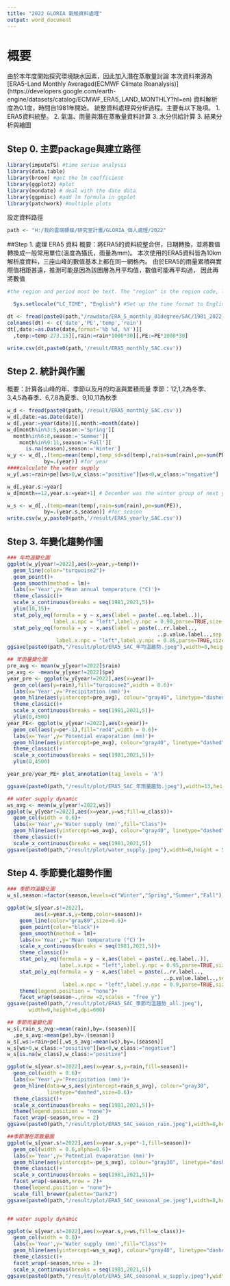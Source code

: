 ```yaml
---
title: "2022 GLORIA 氣候資料處理"
output: word_document
---
```


# 概要
由於本年度開始探究環境缺水因素，因此加入潛在蒸散量討論
本次資料來源為[ERA5-Land Monthly Averaged(ECMWF Climate Reanalysis)]
(https://developers.google.com/earth-engine/datasets/catalog/ECMWF_ERA5_LAND_MONTHLY?hl=en)
資料解析度為0.1度，時間自1981年開始。
統整資料處理與分析過程。主要有以下幾項。
1. ERA5資料統整。
2. 氣溫、雨量與潛在蒸散量資料計算
3. 水分供給計算
3. 結果分析與繪圖

## Step 0. 主要package與建立路徑
```r
library(imputeTS) #time serise analysis
library(data.table)
library(broom) #get the lm coefficient
library(ggplot2) #plot
library(mondate) # deal with the date data
library(ggpmisc) #add lm formula in ggplot
library(patchwork) #multiple plots
```
設定資料路徑
```r
path <- "H:/我的雲端硬碟/研究室計畫/GLORIA_個人處理/2022"
```



##Step 1. 處理 ERA5 資料
概要：將ERA5的資料統整合併，日期轉換，並將數值轉換成一般常用單位(溫度為攝氏，雨量為mm)。
本次使用的ERA5資料皆為10km解析度資料，三座山峰的數值基本上都在同一網格內。
由於ERA5的雨量累積與實際值相距甚遠，推測可能是因為該圖層為月平均值，數值可能再平均過，
因此再將數值
```r
#the region and period most be text. The "region" is the region code, like "SYU" or "DAS". The "path" is the folder path of data.

  Sys.setlocale("LC_TIME", "English") #Set up the time format to English.

dt <- fread(paste0(path,"/rawdata/ERA_5_monthly_01degree/SAC/1981_2022_03_JIA.csv"))
colnames(dt) <- c('date','PE','temp','rain')
dt[,date:=as.Date(date,format='%b %d, %Y')][
  ,temp:=temp-273.15][,rain:=rain*1000*30][,PE:=PE*1000*30]

write.csv(dt,paste0(path,'/result/ERA5_monthly_SAC.csv'))

```
## Step 2. 統計與作圖
概要：計算各山峰的年、季節以及月的均溫與累積雨量
季節：12,1,2為冬季、3,4,5為春季、6,7,8為夏季、9,10,11為秋季

```r
w_d <- fread(paste0(path,'/result/ERA5_monthly_SAC.csv'))
w_d[,date:=as.Date(date)]
w_d[,year:=year(date)][,month:=month(date)]
w_d[month%in%3:5,season:='Spring'][
  month%in%6:8,season:='Summer'][
    month%in%9:11,season:='Fall'][
      is.na(season),season:='Winter']
w_y <- w_d[,.(temp=mean(temp),temp_sd=sd(temp),rain=sum(rain),pe=sum(PE)),
            by=.(year)] #for year
####calculate the water supply
w_y[,ws:=rain+pe][ws>0,w_class:="positive"][ws<0,w_class:="negative"]

w_d[,year.s:=year] 
w_d[month==12,year.s:=year+1] # December was the winter group of next year

w_s <- w_d[,.(temp=mean(temp),rain=sum(rain),pe=sum(PE)),
            by=.(year.s,season)] #for season
write.csv(w_y,paste0(path,'/result/ERA5_yearly_SAC.csv'))
```

## Step 3. 年變化趨勢作圖
```r
### 年均溫變化圖
ggplot(w_y[year!=2022],aes(x=year,y=temp))+
  geom_line(color="turquoise2")+
  geom_point()+
  geom_smooth(method = lm)+
  labs(x='Year',y='Mean annual temperature (°C)')+
  theme_classic()+
  scale_x_continuous(breaks = seq(1981,2021,5))+
  ylim(10,15)+
  stat_poly_eq(formula = y ~ x,aes(label = paste(..eq.label..)),
               label.x.npc = "left",label.y.npc = 0.90,parse=TRUE,size = 5)+
  stat_poly_eq(formula = y ~ x,aes(label = paste(..rr.label..,
                                                 ..p.value.label..,sep = "~~")),
                label.x.npc = "left",label.y.npc = 0.85,parse=TRUE,size = 5)
ggsave(paste0(path,"/result/plot/ERA5_SAC_年均溫趨勢.jpeg"),width=8,height=5,dpi=300)

## 年雨量變化圖
pre_avg <- mean(w_y[year!=2022]$rain)
pe_avg <- -mean(w_y[year!=2022]$pe)
year_pre <- ggplot(w_y[year!=2022],aes(x=year))+
  geom_col(aes(y=rain),fill="turquoise2",width = 0.6)+
  labs(x='Year',y='Precipitation (mm)')+
  geom_hline(aes(yintercept=pre_avg), colour="gray40", linetype="dashed",size=0.8)+
  theme_classic()+
  scale_x_continuous(breaks = seq(1981,2021,5))+
  ylim(0,4500)
year_PE<- ggplot(w_y[year!=2022],aes(x=year))+
  geom_col(aes(y=pe*-1),fill="red4",width = 0.6)+
  labs(x='Year',y='Potential evaporation (mm)')+
  geom_hline(aes(yintercept=pe_avg), colour="gray40", linetype="dashed",size=0.8)+
  theme_classic()+
  scale_x_continuous(breaks = seq(1981,2021,5))+
  ylim(0,4500)  

year_pre/year_PE+ plot_annotation(tag_levels = 'A')

ggsave(paste0(path,"/result/plot/ERA5_SAC_年雨量趨勢.jpeg"),width=13,height=7.5,dpi=300)

## water supply dynamic
ws_avg <- mean(w_y[year!=2022,ws])
ggplot(w_y[year!=2022],aes(x=year,y=ws,fill=w_class))+
  geom_col(width = 0.6)+
  labs(x='Year',y='Water supply (mm)',fill="Class")+
  geom_hline(aes(yintercept=ws_avg), colour="gray40", linetype="dashed",size=0.8)+
  theme_classic()+
  scale_x_continuous(breaks = seq(1981,2021,5))
ggsave(paste0(path,"/result/plot/water_supply.jpeg"),width=8,height = 5,dpi=600)
```

## Step 4. 季節變化趨勢作圖
```r
### 季節均溫變化圖
w_s[,season:=factor(season,levels=c("Winter","Spring","Summer","Fall"))]

ggplot(w_s[year.s!=2022],
         aes(x=year.s,y=temp,color=season))+
    geom_line(color="gray80",size=0.6)+
    geom_point(color="black")+
    geom_smooth(method = lm)+
    labs(x='Year',y='Mean temperature (°C)')+
    scale_x_continuous(breaks = seq(1981,2021,5))+
    theme_classic()+
    stat_poly_eq(formula = y ~ x,aes(label = paste(..eq.label..)),
                 label.x.npc = "left",label.y.npc = 0.95,parse=TRUE,size = 4)+
    stat_poly_eq(formula = y ~ x,aes(label = paste(..rr.label..,
                                                   ..p.value.label..,sep = "~~")),
                  label.x.npc = "left",label.y.npc = 0.9,parse=TRUE,size = 4)+
    theme(legend.position = "none")+
    facet_wrap(season~.,nrow =2,scales = "free_y")
ggsave(paste0(path,"/result/plot/ERA5_SAC_季節均溫趨勢_all.jpeg"),
       width=9,height=6,dpi=600)

## 季節雨量變化圖
w_s[,rain_s_avg:=mean(rain),by=.(season)][
  ,pe_s_avg:=mean(pe),by=.(season)]
w_s[,ws:=rain+pe][,ws_s_avg:=mean(ws),by=.(season)]
w_s[ws>0,w_class:="positive"][ws<0,w_class:="negative"]
w_s[is.na(w_class),w_class:="positive"]

ggplot(w_s[year.s!=2022],aes(x=year.s,y=rain,fill=season))+
  geom_col(width = 0.6)+
  labs(x='Year',y='Precipitation (mm)')+
  geom_hline(data=w_s,aes(yintercept=rain_s_avg), colour="gray30",
             linetype="dashed",size=0.6)+
  theme_classic()+
  scale_x_continuous(breaks = seq(1981,2021,5))+
  theme(legend.position = "none")+
  facet_wrap(~season,nrow = 2)
ggsave(paste0(path,"/result/plot/ERA5_SAC_season_rain.jpeg"),width=8,height=5.5,dpi=600)  

##季節潛在蒸散量圖
ggplot(w_s[year.s!=2022],aes(x=year.s,y=pe*-1,fill=season))+
  geom_col(width = 0.6,alpha=0.6)+
  labs(x='Year',y='Potential evaporation (mm)')+
  geom_hline(aes(yintercept=-pe_s_avg), colour="gray30", linetype="dashed",size=0.6)+
  theme_classic()+
  scale_x_continuous(breaks = seq(1981,2021,5))+
  facet_wrap(~season,nrow = 2)+
  theme(legend.position = "none")+
  scale_fill_brewer(palette="Dark2")
ggsave(paste0(path,"/result/plot/ERA5_SAC_seasonal_pe.jpeg"),width=8,height=5.5,dpi=600) 


## water supply dynamic

ggplot(w_s[year.s!=2022],aes(x=year.s,y=ws,fill=w_class))+
  geom_col(width = 0.8)+
  labs(x='Year',y='Water supply (mm)',fill="Class")+
  geom_hline(aes(yintercept=ws_s_avg), colour="gray40", linetype="dashed",size=0.8)+
  theme_classic()+
  facet_wrap(~season,nrow = 2)+
  scale_x_continuous(breaks = seq(1981,2021,5))
ggsave(paste0(path,"/result/plot/ERA5_SAC_seasonal_w_supply.jpeg"),width=8,height = 6,dpi=300)
```